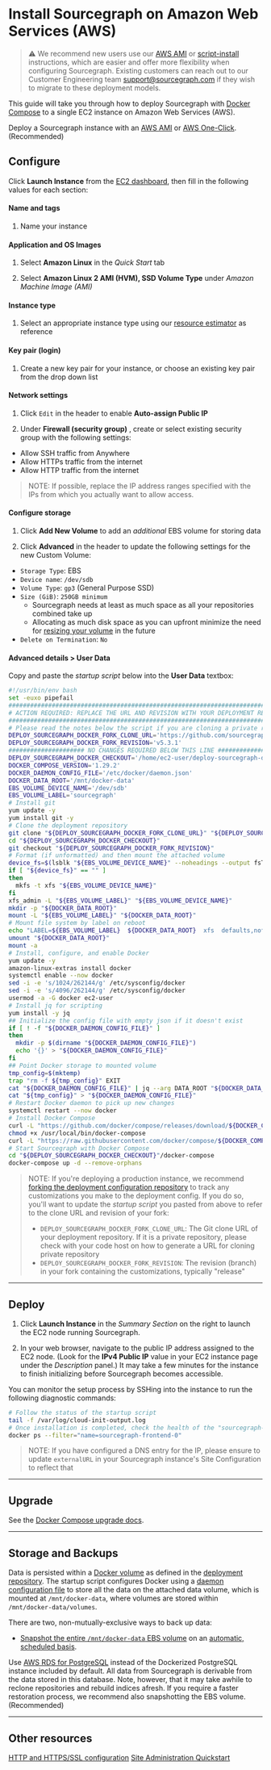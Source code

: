 # Install Sourcegraph on Amazon Web Services (AWS)

> ⚠️ We recommend new users use our [AWS AMI](https://docs.sourcegraph.com/admin/deploy/machine-images/aws-oneclick) or [script-install](/admin/deploy/single-node/script) instructions, which are easier and offer more flexibility when configuring Sourcegraph. Existing customers can reach out to our Customer Engineering team support@sourcegraph.com if they wish to migrate to these deployment models.



This guide will take you through how to deploy Sourcegraph with [Docker Compose](https://docs.docker.com/compose/) to a single EC2 instance on Amazon Web Services (AWS).

Deploy a Sourcegraph instance with an [AWS AMI](/admin/deploy/machine-images/aws-ami) or [AWS One-Click](https://docs.sourcegraph.com/admin/deploy/machine-images/aws-oneclick). (Recommended)


## Configure

Click **Launch Instance** from the [EC2 dashboard](https://console.aws.amazon.com/ec2/v2/home), then fill in the following values for each section:

#### Name and tags

1. Name your instance

#### Application and OS Images

1. Select **Amazon Linux** in the *Quick Start* tab

2. Select **Amazon Linux 2 AMI (HVM), SSD Volume Type** under *Amazon Machine Image (AMI)*

#### Instance type

1. Select an appropriate instance type using our [resource estimator](https://docs.sourcegraph.com/admin/deploy/resource_estimator) as reference

#### Key pair (login)

1. Create a new key pair for your instance, or choose an existing key pair from the drop down list

#### Network settings

1. Click `Edit` in the header to enable **Auto-assign Public IP**

2. Under **Firewall (security group)** , create or select existing security group with the following settings:

  * Allow SSH traffic from Anywhere
  * Allow HTTPs traffic from the internet
  * Allow HTTP traffic from the internet

> NOTE: If possible, replace the IP address ranges specified with the IPs from which you actually want to allow access.

#### Configure storage

1. Click **Add New Volume** to add an *additional* EBS volume for storing data

2. Click **Advanced** in the header to update the following settings for the new Custom Volume:
  * `Storage Type`: EBS
  * `Device name`: `/dev/sdb`
  * `Volume Type`: `gp3` (General Purpose SSD)
  * `Size (GiB)`: `250GB minimum`
      * Sourcegraph needs at least as much space as all your repositories combined take up
      * Allocating as much disk space as you can upfront minimize the need for [resizing your volume](https://aws.amazon.com/premiumsupport/knowledge-center/expand-root-ebs-linux/) in the future
  * `Delete on Termination`: `No`

#### Advanced details > User Data

Copy and paste the *startup script* below into the **User Data** textbox:

```bash
#!/usr/bin/env bash
set -euxo pipefail
###############################################################################
# ACTION REQUIRED: REPLACE THE URL AND REVISION WITH YOUR DEPLOYMENT REPO INFO
###############################################################################
# Please read the notes below the script if you are cloning a private repository
DEPLOY_SOURCEGRAPH_DOCKER_FORK_CLONE_URL='https://github.com/sourcegraph/deploy-sourcegraph-docker.git'
DEPLOY_SOURCEGRAPH_DOCKER_FORK_REVISION='v5.3.1'
##################### NO CHANGES REQUIRED BELOW THIS LINE #####################
DEPLOY_SOURCEGRAPH_DOCKER_CHECKOUT='/home/ec2-user/deploy-sourcegraph-docker'
DOCKER_COMPOSE_VERSION='1.29.2'
DOCKER_DAEMON_CONFIG_FILE='/etc/docker/daemon.json'
DOCKER_DATA_ROOT='/mnt/docker-data'
EBS_VOLUME_DEVICE_NAME='/dev/sdb'
EBS_VOLUME_LABEL='sourcegraph'
# Install git
yum update -y
yum install git -y
# Clone the deployment repository
git clone "${DEPLOY_SOURCEGRAPH_DOCKER_FORK_CLONE_URL}" "${DEPLOY_SOURCEGRAPH_DOCKER_CHECKOUT}"
cd "${DEPLOY_SOURCEGRAPH_DOCKER_CHECKOUT}"
git checkout "${DEPLOY_SOURCEGRAPH_DOCKER_FORK_REVISION}"
# Format (if unformatted) and then mount the attached volume
device_fs=$(lsblk "${EBS_VOLUME_DEVICE_NAME}" --noheadings --output fsType)
if [ "${device_fs}" == "" ]
then
  mkfs -t xfs "${EBS_VOLUME_DEVICE_NAME}"
fi
xfs_admin -L "${EBS_VOLUME_LABEL}" "${EBS_VOLUME_DEVICE_NAME}"
mkdir -p "${DOCKER_DATA_ROOT}"
mount -L "${EBS_VOLUME_LABEL}" "${DOCKER_DATA_ROOT}"
# Mount file system by label on reboot
echo "LABEL=${EBS_VOLUME_LABEL}  ${DOCKER_DATA_ROOT}  xfs  defaults,nofail  0  2" >> '/etc/fstab'
umount "${DOCKER_DATA_ROOT}"
mount -a
# Install, configure, and enable Docker
yum update -y
amazon-linux-extras install docker
systemctl enable --now docker
sed -i -e 's/1024/262144/g' /etc/sysconfig/docker
sed -i -e 's/4096/262144/g' /etc/sysconfig/docker
usermod -a -G docker ec2-user
# Install jq for scripting
yum install -y jq
## Initialize the config file with empty json if it doesn't exist
if [ ! -f "${DOCKER_DAEMON_CONFIG_FILE}" ]
then
  mkdir -p $(dirname "${DOCKER_DAEMON_CONFIG_FILE}")
  echo '{}' > "${DOCKER_DAEMON_CONFIG_FILE}"
fi
## Point Docker storage to mounted volume
tmp_config=$(mktemp)
trap "rm -f ${tmp_config}" EXIT
cat "${DOCKER_DAEMON_CONFIG_FILE}" | jq --arg DATA_ROOT "${DOCKER_DATA_ROOT}" '.["data-root"]=$DATA_ROOT' > "${tmp_config}"
cat "${tmp_config}" > "${DOCKER_DAEMON_CONFIG_FILE}"
# Restart Docker daemon to pick up new changes
systemctl restart --now docker
# Install Docker Compose
curl -L "https://github.com/docker/compose/releases/download/${DOCKER_COMPOSE_VERSION}/docker-compose-$(uname -s)-$(uname -m)" -o /usr/local/bin/docker-compose
chmod +x /usr/local/bin/docker-compose
curl -L "https://raw.githubusercontent.com/docker/compose/${DOCKER_COMPOSE_VERSION}/contrib/completion/bash/docker-compose" -o /etc/bash_completion.d/docker-compose
# Start Sourcegraph with Docker Compose
cd "${DEPLOY_SOURCEGRAPH_DOCKER_CHECKOUT}"/docker-compose
docker-compose up -d --remove-orphans
```

> NOTE: If you're deploying a production instance, we recommend [forking the deployment configuration repository](/admin/deploy/docker-compose/#step-1-fork-the-deployment-repository) to track any customizations you make to the deployment config. If you do so, you'll want to update the *startup script* you pasted from above to refer to the clone URL and revision of your fork:
>
> - `DEPLOY_SOURCEGRAPH_DOCKER_FORK_CLONE_URL`: The Git clone URL of your deployment repository. If it is a private repository, please check with your code host on how to generate a URL for cloning private repository
> - `DEPLOY_SOURCEGRAPH_DOCKER_FORK_REVISION`: The revision (branch) in your fork containing the customizations, typically "release"

---

## Deploy

1. Click **Launch Instance** in the *Summary Section* on the right to launch the EC2 node running Sourcegraph.

2. In your web browser, navigate to the public IP address assigned to the EC2 node. (Look for the **IPv4 Public IP** value in your EC2 instance page under the *Description* panel.) It may take a few minutes for the instance to finish initializing before Sourcegraph becomes accessible.

You can monitor the setup process by SSHing into the instance to run the following diagnostic commands:

```bash
# Follow the status of the startup script
tail -f /var/log/cloud-init-output.log
# Once installation is completed, check the health of the "sourcegraph-frontend" container
docker ps --filter="name=sourcegraph-frontend-0"
```

> NOTE: If you have configured a DNS entry for the IP, please ensure to update `externalURL` in your Sourcegraph instance's Site Configuration to reflect that

---

## Upgrade

See the [Docker Compose upgrade docs](/admin/deploy/docker-compose/upgrade).

---

## Storage and Backups

Data is persisted within a [Docker volume](https://docs.docker.com/storage/volumes/) as defined in the [deployment repository](https://github.com/sourcegraph/deploy-sourcegraph-docker/blob/master/docker-compose/docker-compose.yaml). The startup script configures Docker using a [daemon configuration file](https://docs.docker.com/engine/reference/commandline/dockerd/#daemon-configuration-file) to store all the data on the attached data volume, which is mounted at `/mnt/docker-data`, where volumes are stored within `/mnt/docker-data/volumes`.

There are two, non-mutually-exclusive ways to back up data:

* [Snapshot the entire `/mnt/docker-data` EBS volume](https://docs.aws.amazon.com/AWSEC2/latest/UserGuide/ebs-creating-snapshot.html) on an [automatic, scheduled basis](https://docs.aws.amazon.com/AWSEC2/latest/UserGuide/snapshot-lifecycle.html).

Use [AWS RDS for PostgreSQL](https://aws.amazon.com/rds/) instead of the Dockerized PostgreSQL instance included by default. All data from Sourcegraph is derivable from the data stored in this database. Note, however, that it may take awhile to reclone repositories and rebuild indices afresh. If you require a faster restoration process, we recommend also snapshotting the EBS volume. (Recommended)

---

## Other resources

[HTTP and HTTPS/SSL configuration](/admin/http_https_configuration#sourcegraph-via-docker-compose-caddy-2)
[Site Administration Quickstart](/admin/how-to/site-admin-quickstart)
